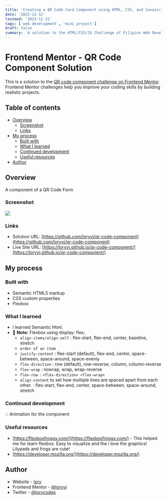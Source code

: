 ```yaml
---
title: 'Creating a QR Code Card Component using HTML, CSS, and Javascript'
date: '2023-12-12'
lastmod: '2023-12-31'
tags: ['web development', 'mini project']
draft: false
summary: 'A solution to the HTML/CSS/JS Challenge of Filipino Web Development Peers.'
---
```


# Frontend Mentor - QR Code Component Solution

This is a solution to the [QR code component challenge on Frontend Mentor](https://www.frontendmentor.io/challenges/qr-code-component-iux_sIO_H). Frontend Mentor challenges help you improve your coding skills by building realistic projects.

## Table of contents

- [Overview](#overview)
  - [Screenshot](#screenshot)
  - [Links](#links)
- [My process](#my-process)
  - [Built with](#built-with)
  - [What I learned](#what-i-learned)
  - [Continued development](#continued-development)
  - [Useful resources](#useful-resources)
- [Author](#author)

## Overview

A component of a QR Code Form

### Screenshot

![](https://raw.githubusercontent.com/loryvi/qr-code-component/master/images/screenshot.png)

### Links

- Solution URL: [https://github.com/loryvi/qr-code-component](https://github.com/loryvi/qr-code-component)
- Live Site URL: [https://loryvi.github.io/qr-code-component/](https://loryvi.github.io/qr-code-component/)

## My process

### Built with

- Semantic HTML5 markup
- CSS custom properties
- Flexbox

### What I learned

- I learned Semantic Html.
- :memo: **Note:** Flexbox using display: flex;
  - `align-items/align-self` : flex-start, flex-end, center, baseline, stretch
  - `order of an item`
  - `justify-content` : flex-start (default), flex-end, center, space-between, space-around, space-evenly
  - `flex-direction` : row (default), row-reverse, column, column-reverse
  - `flex-wrap` : nowrap, wrap, wrap-reverse
  - `flex-row `: `<flex-direction> <flex-wrap>`
  - `align-content` to set how multiple lines are spaced apart from each other. : flex-start, flex-end, center, space-between, space-around, stretch

### Continued development

:bulb: Animation for the component

### Useful resources

- [https://flexboxfroggy.com/](https://flexboxfroggy.com/) - This helped me for learn flexbox. Easy to visualize and the i love the graphics! Lilypads and frogs are cute!
- [https://developer.mozilla.org/](https://developer.mozilla.org/)

## Author

- Website - [lory](loryvi.github.io)
- Frontend Mentor - [@loryvi](https://www.frontendmentor.io/profile/loryvi)
- Twitter - [@lorycodes](https://www.twitter.com/lorycodes)
